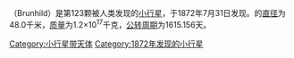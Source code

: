 {{Infobox Planet | discovery=yes | physical_characteristics = yes | bgcolour=#FFFFC0 |
 name=123 Brunhild
 | discoverer=[[克里斯蒂安·亨利·弗里德里希·彼得斯|克里斯蒂安·亨利·弗里德里希·彼得斯]]
 | discovered=1872年7月31日
 | alt_names= 
 | mp_category=[[主小行星帶|主小行星帶]]
 | epoch=2006年12月31日 ([[Julian_day|JD]] 2454100.5)
 | semimajor=403.029 [[Giga|G]][[metre|m]] (2.694 [[Astronomical_unit|AU]])
 | perihelion=353.956 Gm (2.366 AU)
 | aphelion=452.102 Gm (3.022 AU)
 | eccentricity=0.122
 | period=1615.156 [[day|d]] (4.42 [[Julian_year_(astronomy)|a]])
 | inclination=6.428[[degree_(angle)|°]]
 | asc_node=307.954°
 | arg_peri=124.933°
 | mean_anomaly=38.416°
 | avg_speed=18.08 km/[[second|s]]
 | dimensions=48.0 km
 | mass=1.2{{e|17}} [[kilogram|kg]]
 | density=? g/[[cubic_centimetre|cm³]]
 | surface_grav=0.0134 m/s²
 | escape_velocity=0.0254 km/s
 | rotation=? d
 | spectral_type=[[S-type_asteroid|S]]
 | abs_magnitude=8.89
 | albedo=?
 | single_temperature=~170 [[kelvin|K]]}}
'''{{BASEPAGENAME}}'''（Brunhild）是第123颗被人类发现的[[小行星|小行星]]，于1872年7月31日发现。{{BASEPAGENAME}}的[[直径|直径]]为48.0千米，[[质量|质量]]为1.2×10<sup>17</sup>千克，[[公转周期|公转周期]]为1615.156天。

{{beltasteroid-stub}}

[[Category:小行星带天体|Category:小行星带天体]]
[[Category:1872年发现的小行星|Category:1872年发现的小行星]]